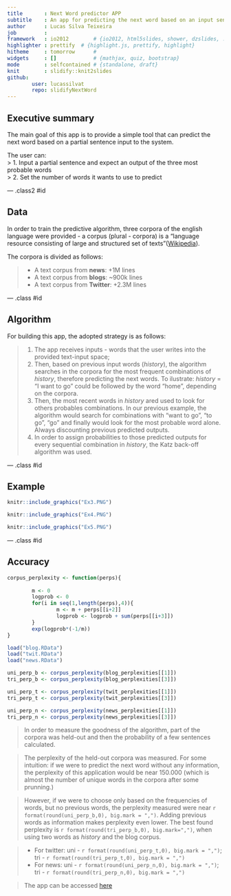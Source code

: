 ```yaml
---
title       : Next Word predictor APP
subtitle    : An app for predicting the next word based on an input sentence
author      : Lucas Silva Teixeira
job         : 
framework   : io2012        # {io2012, html5slides, shower, dzslides, ...}
highlighter : prettify  # {highlight.js, prettify, highlight}
hitheme     : tomorrow      # 
widgets     : []            # {mathjax, quiz, bootstrap}
mode        : selfcontained # {standalone, draft}
knit        : slidify::knit2slides
github:
        user: lucassilvat
        repo: slidifyNextWord
---
```


## Executive summary

The main goal of this app is to provide a simple tool that can predict the next word based on a partial sentence input to the system.

The user can:  
> 1. Input a partial sentence and expect an output of the three most probable words  
> 2. Set the number of words it wants to use to predict


--- .class2 #id

## Data

In order to train the predictive algorithm, three corpora of the english language were provided - a corpus (plural - corpora) is a "language resource consisting of large and structured set of texts"([Wikipedia](https://en.wikipedia.org/wiki/Text_corpus)).

The corpora is divided as follows:

> - A text corpus from **news**: +1M lines  
> - A text corpus from **blogs**: ~900k lines
> - A text corpus from **Twitter**: +2.3M lines

--- .class #id

## Algorithm

For building this app, the adopted strategy is as follows:

>1. The app receives inputs - words that the user writes into the provided text-input space;  
>2. Then, based on previous input words (*history*), the algorithm searches in the corpora for the most frequent combinations of *history*, therefore predicting the next words.
To ilustrate: *history* = "I want to go" could be followed by the word "home", depending on the corpora.
>3. Then, the most recent words in *history* ared used to look for others probables combinations.
In our previous example, the algorithm would search for combinations with "want to go", "to go", "go" and finally would look for the most probable word alone. Always discounting previous predicted outputs.
>4. In order to assign probabilities to those predicted outputs for every sequential combination in *history*, the Katz back-off algorithm was used.

--- .class #id

## Example

```r
knitr::include_graphics("Ex3.PNG")
```
```r
knitr::include_graphics("Ex4.PNG")
```

```r
knitr::include_graphics("Ex5.PNG")
```

--- .class #id

## Accuracy
```r

corpus_perplexity <- function(perps){
        
        m <- 0
        logprob <- 0
        for(i in seq(1,length(perps),4)){
                m <- m + perps[[i+2]]
                logprob <- logprob + sum(perps[[i+3]])
        }
        exp(logprob*(-1/m))
}

load("blog.RData")
load("twit.RData")
load("news.RData")

uni_perp_b <- corpus_perplexity(blog_perplexities[[1]])
tri_perp_b <- corpus_perplexity(blog_perplexities[[3]])

uni_perp_t <- corpus_perplexity(twit_perplexities[[1]])
tri_perp_t <- corpus_perplexity(twit_perplexities[[3]])

uni_perp_n <- corpus_perplexity(news_perplexities[[1]])
tri_perp_n <- corpus_perplexity(news_perplexities[[3]])


```
> In order to measure the goodness of the algorithm, part of the corpora was held-out and then the probability of a few sentences calculated.

> The perplexity of the held-out corpora was measured. For some intuition: if we were to predict the next word without any information, the perplexity of this application would be near 150.000 (which is almost the number of unique words in the corpora after some prunning.)

> However, if we were to choose only based on the frequencies of words, but no previous words, the perplexity measured were near ```r format(round(uni_perp_b,0), big.mark = ",")```. Adding previous words as information makes perplexity even lower. The best found perplexity is ```r format(round(tri_perp_b,0), big.mark=",")```, when using two words as *history* and the blog corpus.

> - For twitter: uni - ```r format(round(uni_perp_t,0), big.mark = ",")```; tri - ```r format(round(tri_perp_t,0), big.mark = ",")```
> - For news: uni - ```r format(round(uni_perp_n,0), big.mark = ",")```; tri - ```r format(round(tri_perp_n,0), big.mark = ",")```

> The app can be accessed [here](https://lucassilvat.shinyapps.io/Next_Word)











